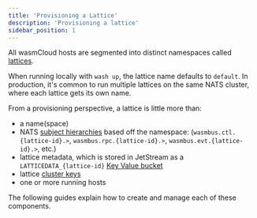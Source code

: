 ```yaml
---
title: 'Provisioning a Lattice'
description: 'Provisioning a lattice'
sidebar_position: 1
---
```


All wasmCloud hosts are segmented into distinct namespaces called [lattices](/docs/0.82/concepts/lattice).

When running locally with `wash up`, the lattice name defaults to `default`. In production, it's common to run multiple lattices on the same NATS cluster, where each lattice gets its own name.

From a provisioning perspective, a lattice is little more than:

- a name(space)
- NATS [subject hierarchies](https://docs.nats.io/nats-concepts/subjects) based off the namespace: (`wasmbus.ctl.{lattice-id}.>`, `wasmbus.rpc.{lattice-id}.>`, `wasmbus.evt.{lattice-id}.>`, etc.)
- lattice metadata, which is stored in JetStream as a `LATTICEDATA_{lattice-id}` [Key Value bucket](https://docs.nats.io/using-nats/developer/develop_jetstream/kv)
- lattice [cluster keys](/docs/0.82/deployment/security/zero-trust-invocations)
- one or more running hosts

The following guides explain how to create and manage each of these components.


<DocCardList />
